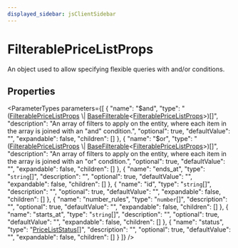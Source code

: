 ```yaml
---
displayed_sidebar: jsClientSidebar
---
```



# FilterablePriceListProps

An object used to allow specifying flexible queries with and/or conditions.

## Properties

<ParameterTypes parameters={[
  {
    "name": "$and",
    "type": "([FilterablePriceListProps](internal.internal-1.PricingTypes.FilterablePriceListProps.mdx) \\| [BaseFilterable](../../DAL/interfaces/internal.internal-1.DAL.BaseFilterable.mdx)&#60;[FilterablePriceListProps](internal.internal-1.PricingTypes.FilterablePriceListProps.mdx)&#62;)[]",
    "description": "An array of filters to apply on the entity, where each item in the array is joined with an \"and\" condition.",
    "optional": true,
    "defaultValue": "",
    "expandable": false,
    "children": []
  },
  {
    "name": "$or",
    "type": "([FilterablePriceListProps](internal.internal-1.PricingTypes.FilterablePriceListProps.mdx) \\| [BaseFilterable](../../DAL/interfaces/internal.internal-1.DAL.BaseFilterable.mdx)&#60;[FilterablePriceListProps](internal.internal-1.PricingTypes.FilterablePriceListProps.mdx)&#62;)[]",
    "description": "An array of filters to apply on the entity, where each item in the array is joined with an \"or\" condition.",
    "optional": true,
    "defaultValue": "",
    "expandable": false,
    "children": []
  },
  {
    "name": "ends_at",
    "type": "`string`[]",
    "description": "",
    "optional": true,
    "defaultValue": "",
    "expandable": false,
    "children": []
  },
  {
    "name": "id",
    "type": "`string`[]",
    "description": "",
    "optional": true,
    "defaultValue": "",
    "expandable": false,
    "children": []
  },
  {
    "name": "number_rules",
    "type": "`number`[]",
    "description": "",
    "optional": true,
    "defaultValue": "",
    "expandable": false,
    "children": []
  },
  {
    "name": "starts_at",
    "type": "`string`[]",
    "description": "",
    "optional": true,
    "defaultValue": "",
    "expandable": false,
    "children": []
  },
  {
    "name": "status",
    "type": "[PriceListStatus](../enums/internal.internal-1.PricingTypes.PriceListStatus.mdx)[]",
    "description": "",
    "optional": true,
    "defaultValue": "",
    "expandable": false,
    "children": []
  }
]} />
